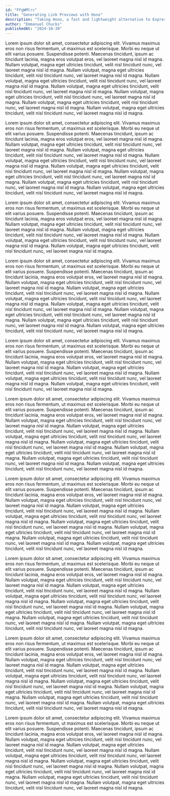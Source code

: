 ```yaml
---
id: "FFgWMlrc"
title: "Generating Link Previews with Hono"
description: "Taking Hono, a fast and lightweight alternative to Express.js, for a test drive by building a REST API and web UI for retrieving metadata from URLs."
author: "Emmanuel Chucks"
publishedAt: "2024-10-30"
---
```



<Browser title="Emmanuel Chucks">
<div class="m-4">

Lorem ipsum dolor sit amet, consectetur adipiscing elit. Vivamus maximus eros non risus fermentum, ut maximus est scelerisque. Morbi eu neque ut elit varius posuere. Suspendisse potenti. Maecenas tincidunt, ipsum ac tincidunt lacinia, magna eros volutpat eros, vel laoreet magna nisl id magna. Nullam volutpat, magna eget ultricies tincidunt, velit nisl tincidunt nunc, vel laoreet magna nisl id magna. Nullam volutpat, magna eget ultricies tincidunt, velit nisl tincidunt nunc, vel laoreet magna nisl id magna. Nullam volutpat, magna eget ultricies tincidunt, velit nisl tincidunt nunc, vel laoreet magna nisl id magna. Nullam volutpat, magna eget ultricies tincidunt, velit nisl tincidunt nunc, vel laoreet magna nisl id magna. Nullam volutpat, magna eget ultricies tincidunt, velit nisl tincidunt nunc, vel laoreet magna nisl id magna. Nullam volutpat, magna eget ultricies tincidunt, velit nisl tincidunt nunc, vel laoreet magna nisl id magna. Nullam volutpat, magna eget ultricies tincidunt, velit nisl tincidunt nunc, vel laoreet magna nisl id magna.

</div>
</Browser>

Lorem ipsum dolor sit amet, consectetur adipiscing elit. Vivamus maximus eros non risus fermentum, ut maximus est scelerisque. Morbi eu neque ut elit varius posuere. Suspendisse potenti. Maecenas tincidunt, ipsum ac tincidunt lacinia, magna eros volutpat eros, vel laoreet magna nisl id magna. Nullam volutpat, magna eget ultricies tincidunt, velit nisl tincidunt nunc, vel laoreet magna nisl id magna. Nullam volutpat, magna eget ultricies tincidunt, velit nisl tincidunt nunc, vel laoreet magna nisl id magna. Nullam volutpat, magna eget ultricies tincidunt, velit nisl tincidunt nunc, vel laoreet magna nisl id magna. Nullam volutpat, magna eget ultricies tincidunt, velit nisl tincidunt nunc, vel laoreet magna nisl id magna. Nullam volutpat, magna eget ultricies tincidunt, velit nisl tincidunt nunc, vel laoreet magna nisl id magna. Nullam volutpat, magna eget ultricies tincidunt, velit nisl tincidunt nunc, vel laoreet magna nisl id magna. Nullam volutpat, magna eget ultricies tincidunt, velit nisl tincidunt nunc, vel laoreet magna nisl id magna.

<Browser title="Emmanuel Chucks">
<div class="m-4">

Lorem ipsum dolor sit amet, consectetur adipiscing elit. Vivamus maximus eros non risus fermentum, ut maximus est scelerisque. Morbi eu neque ut elit varius posuere. Suspendisse potenti. Maecenas tincidunt, ipsum ac tincidunt lacinia, magna eros volutpat eros, vel laoreet magna nisl id magna. Nullam volutpat, magna eget ultricies tincidunt, velit nisl tincidunt nunc, vel laoreet magna nisl id magna. Nullam volutpat, magna eget ultricies tincidunt, velit nisl tincidunt nunc, vel laoreet magna nisl id magna. Nullam volutpat, magna eget ultricies tincidunt, velit nisl tincidunt nunc, vel laoreet magna nisl id magna. Nullam volutpat, magna eget ultricies tincidunt, velit nisl tincidunt nunc, vel laoreet magna nisl id magna.

</div>
</Browser>

Lorem ipsum dolor sit amet, consectetur adipiscing elit. Vivamus maximus eros non risus fermentum, ut maximus est scelerisque. Morbi eu neque ut elit varius posuere. Suspendisse potenti. Maecenas tincidunt, ipsum ac tincidunt lacinia, magna eros volutpat eros, vel laoreet magna nisl id magna. Nullam volutpat, magna eget ultricies tincidunt, velit nisl tincidunt nunc, vel laoreet magna nisl id magna. Nullam volutpat, magna eget ultricies tincidunt, velit nisl tincidunt nunc, vel laoreet magna nisl id magna. Nullam volutpat, magna eget ultricies tincidunt, velit nisl tincidunt nunc, vel laoreet magna nisl id magna. Nullam volutpat, magna eget ultricies tincidunt, velit nisl tincidunt nunc, vel laoreet magna nisl id magna. Nullam volutpat, magna eget ultricies tincidunt, velit nisl tincidunt nunc, vel laoreet magna nisl id magna. Nullam volutpat, magna eget ultricies tincidunt, velit nisl tincidunt nunc, vel laoreet magna nisl id magna. Nullam volutpat, magna eget ultricies tincidunt, velit nisl tincidunt nunc, vel laoreet magna nisl id magna.

<Browser title="Emmanuel Chucks">
<div class="m-4">

Lorem ipsum dolor sit amet, consectetur adipiscing elit. Vivamus maximus eros non risus fermentum, ut maximus est scelerisque. Morbi eu neque ut elit varius posuere. Suspendisse potenti. Maecenas tincidunt, ipsum ac tincidunt lacinia, magna eros volutpat eros, vel laoreet magna nisl id magna. Nullam volutpat, magna eget ultricies tincidunt, velit nisl tincidunt nunc, vel laoreet magna nisl id magna. Nullam volutpat, magna eget ultricies tincidunt, velit nisl tincidunt nunc, vel laoreet magna nisl id magna. Nullam volutpat, magna eget ultricies tincidunt, velit nisl tincidunt nunc, vel laoreet magna nisl id magna. Nullam volutpat, magna eget ultricies tincidunt, velit nisl tincidunt nunc, vel laoreet magna nisl id magna.

</div>
</Browser>

Lorem ipsum dolor sit amet, consectetur adipiscing elit. Vivamus maximus eros non risus fermentum, ut maximus est scelerisque. Morbi eu neque ut elit varius posuere. Suspendisse potenti. Maecenas tincidunt, ipsum ac tincidunt lacinia, magna eros volutpat eros, vel laoreet magna nisl id magna. Nullam volutpat, magna eget ultricies tincidunt, velit nisl tincidunt nunc, vel laoreet magna nisl id magna. Nullam volutpat, magna eget ultricies tincidunt, velit nisl tincidunt nunc, vel laoreet magna nisl id magna. Nullam volutpat, magna eget ultricies tincidunt, velit nisl tincidunt nunc, vel laoreet magna nisl id magna. Nullam volutpat, magna eget ultricies tincidunt, velit nisl tincidunt nunc, vel laoreet magna nisl id magna. Nullam volutpat, magna eget ultricies tincidunt, velit nisl tincidunt nunc, vel laoreet magna nisl id magna. Nullam volutpat, magna eget ultricies tincidunt, velit nisl tincidunt nunc, vel laoreet magna nisl id magna. Nullam volutpat, magna eget ultricies tincidunt, velit nisl tincidunt nunc, vel laoreet magna nisl id magna.

Lorem ipsum dolor sit amet, consectetur adipiscing elit. Vivamus maximus eros non risus fermentum, ut maximus est scelerisque. Morbi eu neque ut elit varius posuere. Suspendisse potenti. Maecenas tincidunt, ipsum ac tincidunt lacinia, magna eros volutpat eros, vel laoreet magna nisl id magna. Nullam volutpat, magna eget ultricies tincidunt, velit nisl tincidunt nunc, vel laoreet magna nisl id magna. Nullam volutpat, magna eget ultricies tincidunt, velit nisl tincidunt nunc, vel laoreet magna nisl id magna. Nullam volutpat, magna eget ultricies tincidunt, velit nisl tincidunt nunc, vel laoreet magna nisl id magna. Nullam volutpat, magna eget ultricies tincidunt, velit nisl tincidunt nunc, vel laoreet magna nisl id magna. Nullam volutpat, magna eget ultricies tincidunt, velit nisl tincidunt nunc, vel laoreet magna nisl id magna. Nullam volutpat, magna eget ultricies tincidunt, velit nisl tincidunt nunc, vel laoreet magna nisl id magna. Nullam volutpat, magna eget ultricies tincidunt, velit nisl tincidunt nunc, vel laoreet magna nisl id magna.

Lorem ipsum dolor sit amet, consectetur adipiscing elit. Vivamus maximus eros non risus fermentum, ut maximus est scelerisque. Morbi eu neque ut elit varius posuere. Suspendisse potenti. Maecenas tincidunt, ipsum ac tincidunt lacinia, magna eros volutpat eros, vel laoreet magna nisl id magna. Nullam volutpat, magna eget ultricies tincidunt, velit nisl tincidunt nunc, vel laoreet magna nisl id magna. Nullam volutpat, magna eget ultricies tincidunt, velit nisl tincidunt nunc, vel laoreet magna nisl id magna. Nullam volutpat, magna eget ultricies tincidunt, velit nisl tincidunt nunc, vel laoreet magna nisl id magna. Nullam volutpat, magna eget ultricies tincidunt, velit nisl tincidunt nunc, vel laoreet magna nisl id magna. Nullam volutpat, magna eget ultricies tincidunt, velit nisl tincidunt nunc, vel laoreet magna nisl id magna. Nullam volutpat, magna eget ultricies tincidunt, velit nisl tincidunt nunc, vel laoreet magna nisl id magna. Nullam volutpat, magna eget ultricies tincidunt, velit nisl tincidunt nunc, vel laoreet magna nisl id magna.

Lorem ipsum dolor sit amet, consectetur adipiscing elit. Vivamus maximus eros non risus fermentum, ut maximus est scelerisque. Morbi eu neque ut elit varius posuere. Suspendisse potenti. Maecenas tincidunt, ipsum ac tincidunt lacinia, magna eros volutpat eros, vel laoreet magna nisl id magna. Nullam volutpat, magna eget ultricies tincidunt, velit nisl tincidunt nunc, vel laoreet magna nisl id magna. Nullam volutpat, magna eget ultricies tincidunt, velit nisl tincidunt nunc, vel laoreet magna nisl id magna. Nullam volutpat, magna eget ultricies tincidunt, velit nisl tincidunt nunc, vel laoreet magna nisl id magna. Nullam volutpat, magna eget ultricies tincidunt, velit nisl tincidunt nunc, vel laoreet magna nisl id magna. Nullam volutpat, magna eget ultricies tincidunt, velit nisl tincidunt nunc, vel laoreet magna nisl id magna. Nullam volutpat, magna eget ultricies tincidunt, velit nisl tincidunt nunc, vel laoreet magna nisl id magna. Nullam volutpat, magna eget ultricies tincidunt, velit nisl tincidunt nunc, vel laoreet magna nisl id magna.

Lorem ipsum dolor sit amet, consectetur adipiscing elit. Vivamus maximus eros non risus fermentum, ut maximus est scelerisque. Morbi eu neque ut elit varius posuere. Suspendisse potenti. Maecenas tincidunt, ipsum ac tincidunt lacinia, magna eros volutpat eros, vel laoreet magna nisl id magna. Nullam volutpat, magna eget ultricies tincidunt, velit nisl tincidunt nunc, vel laoreet magna nisl id magna. Nullam volutpat, magna eget ultricies tincidunt, velit nisl tincidunt nunc, vel laoreet magna nisl id magna. Nullam volutpat, magna eget ultricies tincidunt, velit nisl tincidunt nunc, vel laoreet magna nisl id magna. Nullam volutpat, magna eget ultricies tincidunt, velit nisl tincidunt nunc, vel laoreet magna nisl id magna. Nullam volutpat, magna eget ultricies tincidunt, velit nisl tincidunt nunc, vel laoreet magna nisl id magna. Nullam volutpat, magna eget ultricies tincidunt, velit nisl tincidunt nunc, vel laoreet magna nisl id magna. Nullam volutpat, magna eget ultricies tincidunt, velit nisl tincidunt nunc, vel laoreet magna nisl id magna.
